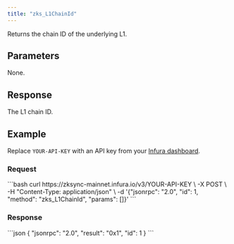 ```yaml
---
title: "zks_L1ChainId"
---
```



Returns the chain ID of the underlying L1.

## Parameters

None.

## Response

The L1 chain ID.

## Example

Replace `YOUR-API-KEY` with an API key from your [Infura dashboard](https://infura.io/dashboard).

### Request

<Tabs>
  <TabItem value="cURL">
  ```bash
  curl https://zksync-mainnet.infura.io/v3/YOUR-API-KEY \
    -X POST \
    -H "Content-Type: application/json" \
    -d '{"jsonrpc": "2.0", "id": 1, "method": "zks_L1ChainId", "params": []}'
  ```
  </TabItem>
</Tabs>

### Response

<Tabs>
  <TabItem value="JSON">
  ```json
  {
    "jsonrpc": "2.0",
    "result": "0x1",
    "id": 1
  }
  ```
  </TabItem>
</Tabs>
